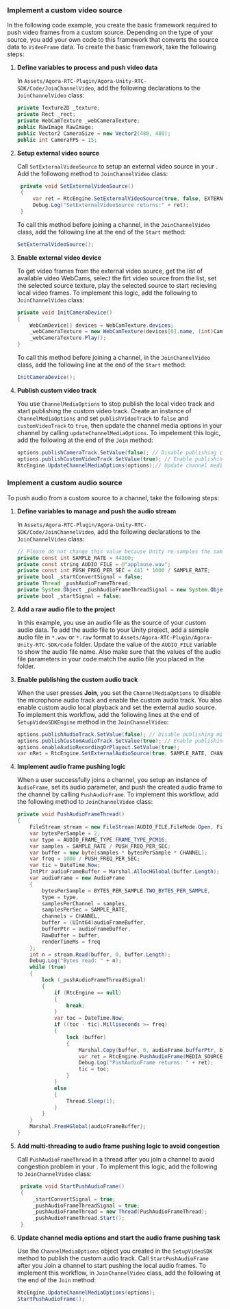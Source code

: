 <PlatformWrapper platform="unity">

### Implement a custom video source

In the following code example, you create the basic framework required to push video frames from a custom source. Depending on the type of your source, you add your own code to this framework that converts the source data to `VideoFrame` data. To create the basic framework, take the following steps:

1. **Define variables to process and push video data**

    In `Assets/Agora-RTC-Plugin/Agora-Unity-RTC-SDK/Code/JoinChannelVideo`, add the following declarations to the `JoinChannelVideo` class:

    ```csharp
    private Texture2D _texture;
    private Rect _rect;
    private WebCamTexture _webCameraTexture;
    public RawImage RawImage;
    public Vector2 CameraSize = new Vector2(480, 480);
    public int CameraFPS = 15;
    ```

1. **Setup external video source**

   Call `SetExternalVideoSource` to setup an external video source in your <Vpl k= "CLIENT"/>. Add the followong method to `JoinChannelVideo` class:

   ```csharp
    private void SetExternalVideoSource()
    {
        var ret = RtcEngine.SetExternalVideoSource(true, false, EXTERNAL_VIDEO_SOURCE_TYPE.VIDEO_FRAME, new SenderOptions());
        Debug.Log("SetExternalVideoSource returns:" + ret);
    }
   ```
   To call this method before joining a channel, in the `JoinChannelVideo` class, add the following line at the end of the `Start` method:

   ```csharp
   SetExternalVideoSource();
   ```

1. **Enable external video device**

   To get video frames from the external video source, get the list of available video WebCams, select the firt video source from the list, set the selected source texture, play the selected source to start recieving local video frames. To implement this logic, add the following to `JoinChannelVideo` class:

    ```csharp
    private void InitCameraDevice()
    {
        WebCamDevice[] devices = WebCamTexture.devices;
        _webCameraTexture = new WebCamTexture(devices[0].name, (int)CameraSize.x, (int)CameraSize.y, CameraFPS);
        _webCameraTexture.Play();
    }
    ```
    To call this method before joining a channel, in the `JoinChannelVideo` class, add the following line at the end of the `Start` method:

    ```csharp
    InitCameraDevice();
    ```

1. **Publish custom video track**

   You use `ChannelMediaOptions` to stop publish the local video track and start publishing the custom video track. Create an instance of `ChannelMediaOptions` and set `publishVideoTrack` to `false` and `customVideoTrack` to `true`, then update the channel media options in your channel by calling `updateChannelMediaOptions`. To impelement this logic, add the following at the end of the `Join` method:

   ```csharp
   options.publishCameraTrack.SetValue(false); // Disable publishing camera track.
   options.publishCustomVideoTrack.SetValue(true); // Enable publishing custom video track.
   RtcEngine.UpdateChannelMediaOptions(options);// Update channel media option to play the custom video track.
   ```

### Implement a custom audio source

To push audio from a custom source to a channel, take the following steps:

1. **Define variables to manage and push the audio stream**

    In `Assets/Agora-RTC-Plugin/Agora-Unity-RTC-SDK/Code/JoinChannelVideo`, add the following declarations to the `JoinChannelVideo` class:

    ```java
    // Please do not change this value because Unity re-samples the sample rate to 48000.
    private const int SAMPLE_RATE = 44100;
    private const string AUDIO_FILE = @"applause.wav";
    private const int PUSH_FREQ_PER_SEC = 441 * 1000 / SAMPLE_RATE;
    private bool _startConvertSignal = false;
    private Thread _pushAudioFrameThread;
    private System.Object _pushAudioFrameThreadSignal = new System.Object();
    private bool _startSignal = false;
    ```

1. **Add a raw audio file to the project**

    In this example, you use an audio file as the source of your custom audio data. To add the audio file to your Unity project, add a sample audio file in `*.wav` or `*.raw` format to `Assets/Agora-RTC-Plugin/Agora-Unity-RTC-SDK/Code` folder. Update the value of the `AUDIO_FILE` variable to show the audio file name. Also make sure that the values of the audio file parameters in your code match the audio file you placed in the folder.

1. **Enable publishing the custom audio track**

    When the user presses **Join**, you set the `ChannelMediaOptions` to disable the microphone audio track and enable the custom audio track. You also enable custom audio local playback and set the external audio source. To implement this workflow, add the following lines at the end of `SetupVideoSDKEngine` method in the `JoinChannelVideo`:

    ```csharp
    options.publishAudioTrack.SetValue(false); // Disable publishing microphone audio
    options.publishCustomAudioTrack.SetValue(true); // Enable publishing custom audio
    options.enableAudioRecordingOrPlayout.SetValue(true);
    var nRet = RtcEngine.SetExternalAudioSource(true, SAMPLE_RATE, CHANNEL, 1);
    ```

1. **Implement audio frame pushing logic**

    When a user successfully joins a channel, you setup an instance of `AudioFrame`, set its audio parameter, and push the created audio frame to the channel by calling `PushAudioFrame`. To implement this workflow, add the following method to `JoinChannelVideo` class:
    ```csharp
    private void PushAudioFrameThread()
    {
        FileStream stream = new FileStream(AUDIO_FILE,FileMode.Open, FileAccess.Read);
        var bytesPerSample = 2;
        var type = AUDIO_FRAME_TYPE.FRAME_TYPE_PCM16;
        var samples = SAMPLE_RATE / PUSH_FREQ_PER_SEC;
        var buffer = new byte[samples * bytesPerSample * CHANNEL];
        var freq = 1000 / PUSH_FREQ_PER_SEC;
        var tic = DateTime.Now;
        IntPtr audioFrameBuffer = Marshal.AllocHGlobal(buffer.Length);
        var audioFrame = new AudioFrame
        {
            bytesPerSample = BYTES_PER_SAMPLE.TWO_BYTES_PER_SAMPLE,
            type = type,
            samplesPerChannel = samples,
            samplesPerSec = SAMPLE_RATE,
            channels = CHANNEL,
            buffer = (UInt64)audioFrameBuffer,
            bufferPtr = audioFrameBuffer,
            RawBuffer = buffer,
            renderTimeMs = freq
        };
        int n = stream.Read(buffer, 0, buffer.Length);
        Debug.Log("Bytes read: " + n);
        while (true)
        {
            lock (_pushAudioFrameThreadSignal)
            {
                if (RtcEngine == null)
                {
                    break;
                }
                var toc = DateTime.Now;
                if ((toc - tic).Milliseconds >= freq)
                {
                    lock (buffer)
                    {
                        Marshal.Copy(buffer, 0, audioFrame.bufferPtr, buffer.Length);
                        var ret = RtcEngine.PushAudioFrame(MEDIA_SOURCE_TYPE.AUDIO_PLAYOUT_SOURCE, audioFrame);
                        Debug.Log("PushAudioFrame returns: " + ret);
                        tic = toc;
                    }
                }
                else
                {
                    Thread.Sleep(1);
                }
            }
        }
        Marshal.FreeHGlobal(audioFrameBuffer);
    }
    ```
1. **Add multi-threading to audio frame pushing logic to avoid congestion**
   
   Call `PushAudioFrameThread` in a thread after you join a channel to avoid congestion problem in your <Vpl k= "CLIENT"/>. To implement this logic, add the following to `JoinChannelVideo` class: 
   ```csharp   
    private void StartPushAudioFrame()
    {
        _startConvertSignal = true;
        _pushAudioFrameThreadSignal = true;
        _pushAudioFrameThread = new Thread(PushAudioFrameThread);
        _pushAudioFrameThread.Start();
    }
   ```

2. **Update channel media options and start the audio frame pushing task**

   Use the `ChannelMediaOptions` object you created in the `SetupVideoSDK` method to publish the custom audio track.  Call `StartPushAudioFrame` after you Join a channel to start pushing the local audio frames. To implement this workflow, in `JoinChannelVideo` class, add the following at the end of the `Join` method:

   ```csharp
   RtcEngine.UpdateChannelMediaOptions(options);
   StartPushAudioFrame();
   ```

</PlatformWrapper>
